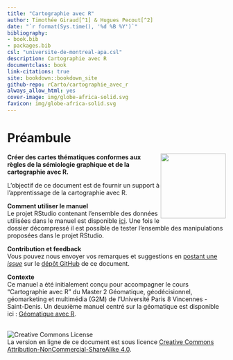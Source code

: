 ```yaml
--- 
title: "Cartographie avec R"
author: Timothée Giraud[^1] & Hugues Pecout[^2]
date: "`r format(Sys.time(), '%d %B %Y')`"
bibliography:
- book.bib
- packages.bib
csl: "universite-de-montreal-apa.csl"
description: Cartographie avec R
documentclass: book
link-citations: true
site: bookdown::bookdown_site
github-repo: rCarto/cartographie_avec_r
always_allow_html: yes
cover-image: img/globe-africa-solid.svg
favicon: img/globe-africa-solid.svg
---
```


# Préambule {-}


<div style="float: right"><img src="img/globe-africa-solid.svg" width="150px" padding="1em"/></div>

**Créer des cartes thématiques conformes aux règles de la sémiologie graphique et de la cartographie avec R.** 

L'objectif de ce document est de fournir un support à l'apprentissage de la cartographie avec R. 


**Comment utiliser le manuel**  
Le projet RStudio contenant l'ensemble des données utilisées dans le manuel est disponible [ici](https://github.com/rCarto/geodata/archive/refs/heads/main.zip). 
Une fois le dossier décompressé il est possible de tester l'ensemble des manipulations proposées dans le projet RStudio. 


**Contribution et feedback**  
Vous pouvez nous envoyer vos remarques et suggestions en [postant une *issue*](https://github.com/rCarto/cartographie_avec_r/issues) sur le [dépôt GitHub](https://github.com/rCarto/cartographie_avec_r) de ce document. 


**Contexte**  
Ce manuel a été initialement conçu pour accompagner le cours "Cartographie avec R" 
du Master 2 Géomatique, géodécisionnel, géomarketing et multimédia (G2M) de 
l'Université Paris 8 Vincennes - Saint-Denis. 
Un deuxième manuel centré sur la géomatique est disponible ici :
[Géomatique avec R](https://rcarto.github.io/geomatique_avec_r/).


</br>
![Creative Commons License](img/by-nc-sa.png)  
La version en ligne de ce document est sous licence [Creative Commons Attribution-NonCommercial-ShareAlike 4.0](http://creativecommons.org/licenses/by-nc-sa/4.0/). 



[^1]: UMS RIATE, CNRS, Université de Paris, F-75013 Paris, France
[^2]: FR CIST, CNRS, F-75013 Paris, France
